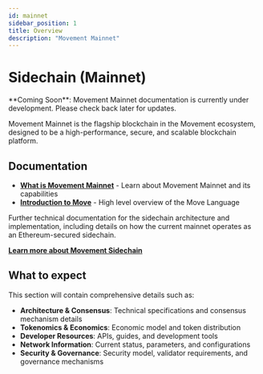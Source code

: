 ```yaml
---
id: mainnet
sidebar_position: 1
title: Overview
description: "Movement Mainnet"
---
```



# Sidechain (Mainnet)

<Callout type="info">
**Coming Soon**: Movement Mainnet documentation is currently under development. Please check back later for updates.
</Callout>

Movement Mainnet is the flagship blockchain in the Movement ecosystem, designed to be a high-performance, secure, and scalable blockchain platform.

## Documentation

- **[What is Movement Mainnet](/general/networks/mainnet/what-is-movement-mainnet)** - Learn about Movement Mainnet and its capabilities
- **[Introduction to Move](/general/l1/introductionToMove)** - High level overview of the Move Language

Further technical documentation for the sidechain architecture and implementation, including details on how the current mainnet operates as an Ethereum-secured sidechain.

**[Learn more about Movement Sidechain](/general/sidechain)**



## What to expect

This section will contain comprehensive details such as:

- **Architecture & Consensus**: Technical specifications and consensus mechanism details
- **Tokenomics & Economics**: Economic model and token distribution
- **Developer Resources**: APIs, guides, and development tools
- **Network Information**: Current status, parameters, and configurations
- **Security & Governance**: Security model, validator requirements, and governance mechanisms
